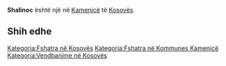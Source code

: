 {{Fshat në 
 | Emri                = Shalinoc
 | EmriAlt                = 
 | NAME_SHORT_FORM=      
 | NAME_GENERIC=      
 | NAME_SORT_NAME_RO=      SHALINOC
 | FULL_NAME_RO = Shalinoc
 | FULL_NAME_ND_RO=Shalinoc
 | SORT_NAME_RG=SHALINOC
 | FULL_NAME_RG=Shalinoc
 | FULL_NAME_ND_RG=Shalinoc
 | SRP_NAME_SHORT_FORM=      
 | SRP_NAME_GENERIC=      
 | SRP_NAME_SORT_NAME_RO=      
 | SRP_FULL_NAME_RO = 
 | SRP_FULL_NAME_ND_RO=
 | SRP_SORT_NAME_RG=
 | SRP_FULL_NAME_RG=
 | SRP_FULL_NAME_ND_RG=
 | Emri (Rasa dhanore) = 
 | Figura              = 
 | Shteti              = Kosovo
 | Komuna              = Kamenicë
 | Kodi postar         = 
 | Sipërfaqja          = 

 | Popullsia           = 

 | Regj. i popullsisë  = 
 | Dend. e popullsisë  = 
 | Faqja zyrtare       = 
 <!--- Koordinatat ----> 
 | Gjerësia            = 42.708889
 | Gjatësia            = 20.535556
 | Lartësia            = 
}}
'''Shalinoc''' është një [[]] në [[Kamenicë]] të [[Kosovës]].

<!-- == Gjeografia == -->
<!-- == Historia == -->
<!-- == Demografia == -->
== Shih edhe ==
{{Komuna Kamenicë}}
{{Kosovo-Administrata-Cung}}

[[Kategoria:Fshatra në Kosovës]]
[[Kategoria:Fshatra në Kommunes Kamenicë]]
[[Kategoria:Vendbanime në Kosovës]]